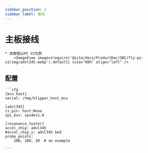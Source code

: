 ```yaml
---
sidebar_position: 2
sidebar_label: 接线
---
```





# 主板接线

    * 本教程以PI V2为例
        <ImageView image={require('@site/docs/ProductDoc/SBC/fly-pi-v2/img/adxl345.webp').default} size="80%" align="left" />

## 配置

    ```cfg
    [mcu host]
    serial: /tmp/klipper_host_mcu

    [adxl345]
    cs_pin: host:None
    spi_bus: spidev1.0

    [resonance_tester]
    accel_chip: adxl345
    #accel_chip_y: adxl345 bed
    probe_points:
        100, 100, 20  # an example

    ```